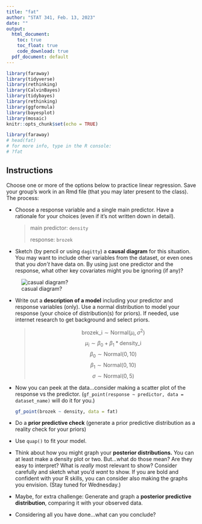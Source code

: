```yaml
---
title: "fat"
author: "STAT 341, Feb. 13, 2023"
date: ""
output:
  html_document:
    toc: true
    toc_float: true
    code_download: true
  pdf_document: default
---
```


```r
library(faraway)
library(tidyverse)
library(rethinking)
library(CalvinBayes)
library(tidybayes)
library(rethinking)
library(ggformula)
library(bayesplot)
library(mosaic)
knitr::opts_chunk$set(echo = TRUE)
```

```r
library(faraway)
# head(fat)
# for more info, type in the R console:
# ?fat
```

## Instructions

Choose one or more of the options below to practice linear regression. Save your group's work in an Rmd file (that you may later present to the class). The process:

-   Choose a response variable and a single main predictor. Have a rationale for your choices (even if it's not written down in detail).

    > main predictor: `density`
    >
    > response: `brozek`

-   Sketch (by pencil or using `dagitty`) a **causal diagram** for this situation. You may want to include other variables from the dataset, or even ones that you *don't* have data on. By using just one predictor and the response, what other key covariates might you be ignoring (if any)?

![casual diagram?](casual_diagram.png)

-   Write out a **description of a model** including your predictor and response variables (only). Use a normal distribution to model your response (your choice of distribution(s) for priors). If needed, use internet research to get background and select priors.

    > $$\text{brozek_i} \sim \text{Normal}(\mu_i, \sigma^2)$$ $$\mu_i \sim \beta_0 + \beta_1 * \text{density_i}$$ $$\beta_0 \sim \text{Normal}(0, 10)$$ $$\beta_1 \sim \text{Normal}(0, 10)$$ $$\sigma \sim \text{Normal}(0, 5)$$

-   Now you can peek at the data...consider making a scatter plot of the response vs the predictor. (`gf_point(response ~ predictor, data = dataset_name)` will do it for you.)

    ```r
    gf_point(brozek ~ density, data = fat)
    ```

-   Do a **prior predictive check** (generate a prior predictive distribution as a reality check for your priors)

-   Use `quap()` to fit your model.

-   Think about how you might graph your **posterior distributions.** You can at least make a density plot or two. But...what do those mean? Are they easy to interpret? What is *really* most relevant to show? Consider carefully and sketch what you'd *want* to show. If you are bold and confident with your R skills, you can consider also making the graphs you envision. (Stay tuned for Wednesday.)

-   Maybe, for extra challenge: Generate and graph a **posterior predictive distribution**, comparing it with your observed data.

-   Considering all you have done...what can you conclude?
